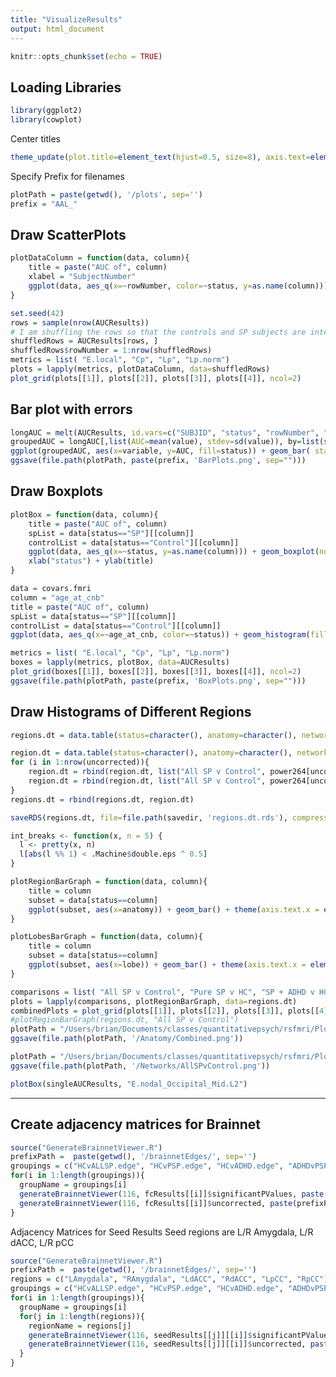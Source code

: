 ```yaml
---
title: "VisualizeResults"
output: html_document
---
```


```r
knitr::opts_chunk$set(echo = TRUE)
```

## Loading Libraries

```r
library(ggplot2)
library(cowplot)
```

Center titles

```r
theme_update(plot.title=element_text(hjust=0.5, size=8), axis.text=element_text(size=8), axis.title=element_text(size=8))
```

Specify Prefix for filenames
```r
plotPath = paste(getwd(), '/plots', sep='')
prefix = "AAL_"
```


## Draw ScatterPlots

```r
plotDataColumn = function(data, column){
    title = paste("AUC of", column)
    xlabel = "SubjectNumber"
    ggplot(data, aes_q(x=~rowNumber, color=~status, y=as.name(column))) + geom_point() + ggtitle(title) + xlab(xlabel) + ylab(title)
}
```


```r
set.seed(42)
rows = sample(nrow(AUCResults))
# I am shuffling the rows so that the controls and SP subjects are interleaved with one another instead of appearing in separate clumps. If you want to see the data with the original subject numbers, pass in AUCResults instead of shuffledRows
shuffledRows = AUCResults[rows, ]
shuffledRows$rowNumber = 1:nrow(shuffledRows)
metrics = list( "E.local", "Cp", "Lp", "Lp.norm")
plots = lapply(metrics, plotDataColumn, data=shuffledRows)
plot_grid(plots[[1]], plots[[2]], plots[[3]], plots[[4]], ncol=2)
```

## Bar plot with errors

```r
longAUC = melt(AUCResults, id.vars=c("SUBJID", "status", "rowNumber", "smry_soc", "Sex", "age_at_cnb"))
groupedAUC = longAUC[,list(AUC=mean(value), stdev=sd(value)), by=list(status, variable)]
ggplot(groupedAUC, aes(x=variable, y=AUC, fill=status)) + geom_bar( stat="identity", color="black", position=position_dodge()) + geom_errorbar(aes(ymin=AUC-stdev, ymax=AUC+stdev), width=.2, position=position_dodge(0.9))
ggsave(file.path(plotPath, paste(prefix, 'BarPlots.png', sep="")))
```


## Draw Boxplots

```r
plotBox = function(data, column){
    title = paste("AUC of", column)
    spList = data[status=="SP"][[column]]
    controlList = data[status=="Control"][[column]]
    ggplot(data, aes_q(x=~status, y=as.name(column))) + geom_boxplot(notch=TRUE, show.legend=FALSE) +
    xlab("status") + ylab(title)
}
```


```r
data = covars.fmri
column = "age_at_cnb"
title = paste("AUC of", column)
spList = data[status=="SP"][[column]]
controlList = data[status=="Control"][[column]]
ggplot(data, aes_q(x=~age_at_cnb, color=~status)) + geom_histogram(fill="white", bins=10) + xlab("status") + ylab(title)
```


```r
metrics = list( "E.local", "Cp", "Lp", "Lp.norm")
boxes = lapply(metrics, plotBox, data=AUCResults)
plot_grid(boxes[[1]], boxes[[2]], boxes[[3]], boxes[[4]], ncol=2)
ggsave(file.path(plotPath, paste(prefix, 'BoxPlots.png', sep="")))
```

## Draw Histograms of Different Regions

```r
regions.dt = data.table(status=character(), anatomy=character(), network=character())
```


```r
region.dt = data.table(status=character(), anatomy=character(), network=character())
for (i in 1:nrow(uncorrected)){
    region.dt = rbind(region.dt, list("All SP v Control", power264[uncorrected[i]$region1Index]$Anatomy, power264[uncorrected[i]$region1Index]$network))
    region.dt = rbind(region.dt, list("All SP v Control", power264[uncorrected[i]$region2Index]$Anatomy, power264[uncorrected[i]$region2Index]$network))
}
regions.dt = rbind(regions.dt, region.dt)
```

```r
saveRDS(regions.dt, file=file.path(savedir, 'regions.dt.rds'), compress='xz')
```

```r
int_breaks <- function(x, n = 5) {
  l <- pretty(x, n)
  l[abs(l %% 1) < .Machine$double.eps ^ 0.5] 
}
```


```r
plotRegionBarGraph = function(data, column){
    title = column
    subset = data[status==column]
    ggplot(subset, aes(x=anatomy)) + geom_bar() + theme(axis.text.x = element_text(size=5, angle=90, hjust=1)) + ggtitle(title) + xlab("") + ylab("Number of Connections (p < .001 uncorrected)") + scale_y_continuous(breaks = int_breaks)
}
```

```r
plotLobesBarGraph = function(data, column){
    title = column
    subset = data[status==column]
    ggplot(subset, aes(x=lobe)) + geom_bar() + theme(axis.text.x = element_text(size=5, angle=90, hjust=1)) + ggtitle(title) + xlab("") + ylab("Number of Connections (p < .001 uncorrected)") + scale_y_continuous(breaks = int_breaks)
}
```

```r
comparisons = list( "All SP v Control", "Pure SP v HC", "SP + ADHD v HC", "Pure SP v SP + ADHD")
plots = lapply(comparisons, plotRegionBarGraph, data=regions.dt)
combinedPlots = plot_grid(plots[[1]], plots[[2]], plots[[3]], plots[[4]], ncol=2)
#plotRegionBarGraph(regions.dt, "All SP v Control")
plotPath = "/Users/brian/Documents/classes/quantitativepsych/rsfmri/Plots/"
ggsave(file.path(plotPath, '/Anatomy/Combined.png'))
```

```r
plotPath = "/Users/brian/Documents/classes/quantitativepsych/rsfmri/Plots/"
ggsave(file.path(plotPath, '/Networks/AllSPvControl.png'))
```

```r
plotBox(singleAUCResults, "E.nodal_Occipital_Mid.L2")
```

---

## Create adjacency matrices for Brainnet

```r
source("GenerateBrainnetViewer.R")
prefixPath =  paste(getwd(), '/brainnetEdges/', sep='')
groupings = c("HCvALLSP.edge", "HCvPSP.edge", "HCvADHD.edge", "ADHDvPSP.edge")
for(i in 1:length(groupings)){
  groupName = groupings[i]
  generateBrainnetViewer(116, fcResults[[i]]$significantPValues, paste(prefixPath, 'Significant', groupName, sep=''))
  generateBrainnetViewer(116, fcResults[[i]]$uncorrected, paste(prefixPath, 'Uncorrected', groupName, sep=''))
}
```

Adjacency Matrices for Seed Results
Seed regions are L/R Amygdala, L/R dACC, L/R pCC

```r
source("GenerateBrainnetViewer.R")
prefixPath =  paste(getwd(), '/brainnetEdges/', sep='')
regions = c("LAmygdala", "RAmygdala", "LdACC", "RdACC", "LpCC", "RpCC");
groupings = c("HCvALLSP.edge", "HCvPSP.edge", "HCvADHD.edge", "ADHDvPSP.edge")
for(i in 1:length(groupings)){
  groupName = groupings[i]
  for(j in 1:length(regions)){
    regionName = regions[j]
    generateBrainnetViewer(116, seedResults[[j]][[i]]$significantPValues, paste(prefixPath, 'Significant', regionName, groupName, sep=''))
    generateBrainnetViewer(116, seedResults[[j]][[i]]$uncorrected, paste(prefixPath, 'Uncorrected', regionName, groupName, sep=''))
  }
}
```

